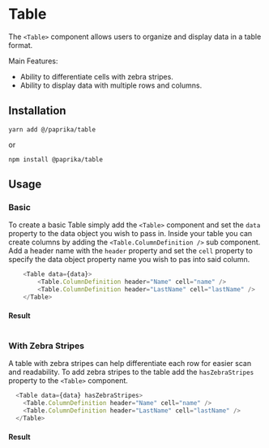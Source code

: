 
# Table

The `<Table>` component allows users to organize and display data in a table format.

Main Features:

- Ability to differentiate cells with zebra stripes.
- Ability to display data with multiple rows and columns.

## Installation

```
yarn add @/paprika/table
```
or
```
npm install @paprika/table
```

## Usage

### Basic

To create a basic Table simply add the `<Table>` component and set the `data` property to the data object you wish to pass in. Inside your table you can create columns by adding the `<Table.ColumnDefinition />` sub component. Add a header name with the `header` property and set the `cell` property to specify the data object property name you wish to pas into said column.

```js
    <Table data={data}>
        <Table.ColumnDefinition header="Name" cell="name" />
        <Table.ColumnDefinition header="LastName" cell="lastName" />
    </Table>
```

#### Result

<Table data={[
  { name: "Charles ", lastName: "Babbage" },
  { name: "Claude ", lastName: "Shannon" },
  { name: "Alan ", lastName: "Turing" },
  { name: "John  von", lastName: " Neumann" },
  { name: "William", lastName: "Shockley" },
  { name: "Douglas", lastName: "Engelbart" },
  { name: "Robert", lastName: "Noyce" },
  { name: "Steve", lastName: "Wozniak" },
  { name: "Grace Murray", lastName: "Hopper" },
  { name: "Vint", lastName: "Cerf" },
]}>
      <Table.ColumnDefinition header="Name" cell="name" />
      <Table.ColumnDefinition header="LastName" cell="lastName" />
    </Table>

### With Zebra Stripes

A table with zebra stripes can help differentiate each row for easier scan and readability. To add zebra stripes to the table add the `hasZebraStripes` property to the `<Table>` component.

```js
  <Table data={data} hasZebraStripes>
    <Table.ColumnDefinition header="Name" cell="name" />
    <Table.ColumnDefinition header="LastName" cell="lastName" />
  </Table>
```

#### Result

  <Table data={[
    { name: "Charles ", lastName: "Babbage" },
    { name: "Claude ", lastName: "Shannon" },
    { name: "Alan ", lastName: "Turing" },
    { name: "John  von", lastName: " Neumann" },
    { name: "William", lastName: "Shockley" },
    { name: "Douglas", lastName: "Engelbart" },
    { name: "Robert", lastName: "Noyce" },
    { name: "Steve", lastName: "Wozniak" },
    { name: "Grace Murray", lastName: "Hopper" },
    { name: "Vint", lastName: "Cerf" },
  ]} hasZebraStripes>
      <Table.ColumnDefinition header="Name" cell="name" />
      <Table.ColumnDefinition header="LastName" cell="lastName" />
  </Table>
